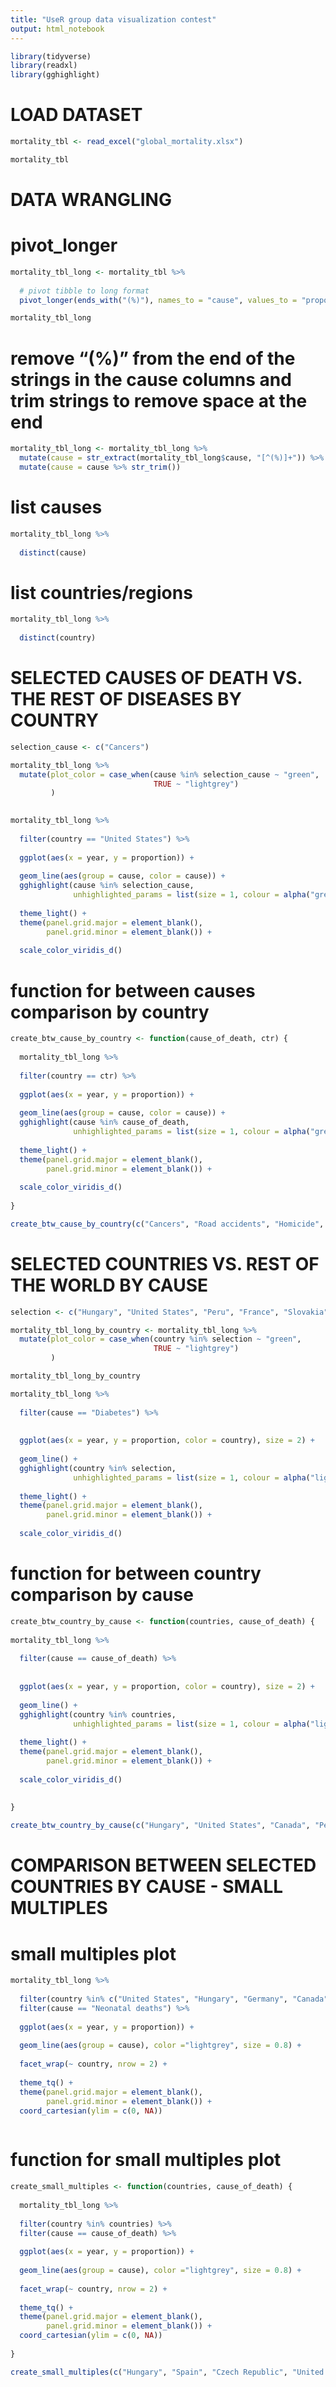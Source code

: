 ---
title: "UseR group data visualization contest"
output: html_notebook
---



```{r}
library(tidyverse)
library(readxl)
library(gghighlight)
```


# LOAD DATASET
```{r}
mortality_tbl <- read_excel("global_mortality.xlsx")
```


```{r}
mortality_tbl
```

# DATA WRANGLING
# pivot_longer
```{r}
mortality_tbl_long <- mortality_tbl %>% 
  
  # pivot tibble to long format
  pivot_longer(ends_with("(%)"), names_to = "cause", values_to = "proportion")

mortality_tbl_long

```


# remove "(%)" from the end of the strings in the cause columns and trim strings to remove space at the end
```{r}
mortality_tbl_long <- mortality_tbl_long %>% 
  mutate(cause = str_extract(mortality_tbl_long$cause, "[^(%)]+")) %>% 
  mutate(cause = cause %>% str_trim())
```





# list causes
```{r}
mortality_tbl_long %>% 
  
  distinct(cause)
```

# list countries/regions
```{r}
mortality_tbl_long %>% 
  
  distinct(country)
```






# SELECTED CAUSES OF DEATH VS. THE REST OF DISEASES BY COUNTRY


```{r}
selection_cause <- c("Cancers")

mortality_tbl_long %>% 
  mutate(plot_color = case_when(cause %in% selection_cause ~ "green",
                                TRUE ~ "lightgrey")
         )
  
```


```{r}
mortality_tbl_long %>% 
  
  filter(country == "United States") %>% 
  
  ggplot(aes(x = year, y = proportion)) +
  
  geom_line(aes(group = cause, color = cause)) +
  gghighlight(cause %in% selection_cause,
              unhighlighted_params = list(size = 1, colour = alpha("grey", 0.2))) +
  
  theme_light() +
  theme(panel.grid.major = element_blank(),
        panel.grid.minor = element_blank()) +
  
  scale_color_viridis_d()
```


# function for between causes comparison by country
```{r}
create_btw_cause_by_country <- function(cause_of_death, ctr) {
  
  mortality_tbl_long %>% 
  
  filter(country == ctr) %>% 
  
  ggplot(aes(x = year, y = proportion)) +
  
  geom_line(aes(group = cause, color = cause)) +
  gghighlight(cause %in% cause_of_death,
              unhighlighted_params = list(size = 1, colour = alpha("grey", 0.2))) +
  
  theme_light() +
  theme(panel.grid.major = element_blank(),
        panel.grid.minor = element_blank()) +
  
  scale_color_viridis_d()
  
}
```

```{r}
create_btw_cause_by_country(c("Cancers", "Road accidents", "Homicide", "Terrorism"), c("Hungary"))
```







# SELECTED COUNTRIES VS. REST OF THE WORLD BY CAUSE

```{r}
selection <- c("Hungary", "United States", "Peru", "France", "Slovakia", "Poland", "Bhutan")

mortality_tbl_long_by_country <- mortality_tbl_long %>% 
  mutate(plot_color = case_when(country %in% selection ~ "green",
                                TRUE ~ "lightgrey")
         )

mortality_tbl_long_by_country

```


```{r}
mortality_tbl_long %>% 
  
  filter(cause == "Diabetes") %>% 
  
  
  ggplot(aes(x = year, y = proportion, color = country), size = 2) +
  
  geom_line() +
  gghighlight(country %in% selection,
              unhighlighted_params = list(size = 1, colour = alpha("lightgrey", 0.12))) +
  
  theme_light() +
  theme(panel.grid.major = element_blank(),
        panel.grid.minor = element_blank()) +
  
  scale_color_viridis_d()
```

# function for between country comparison by cause
```{r}
create_btw_country_by_cause <- function(countries, cause_of_death) {
  
mortality_tbl_long %>% 
  
  filter(cause == cause_of_death) %>% 
  
  
  ggplot(aes(x = year, y = proportion, color = country), size = 2) +
  
  geom_line() +
  gghighlight(country %in% countries,
              unhighlighted_params = list(size = 1, colour = alpha("lightgrey", 0.12))) +
  
  theme_light() +
  theme(panel.grid.major = element_blank(),
        panel.grid.minor = element_blank()) +
  
  scale_color_viridis_d()  
  
  
}


```


```{r}
create_btw_country_by_cause(c("Hungary", "United States", "Canada", "Peru"), c("HIV/AIDS"))
```





# COMPARISON BETWEEN SELECTED COUNTRIES BY CAUSE - SMALL MULTIPLES



# small multiples plot
```{r}
mortality_tbl_long %>% 
  
  filter(country %in% c("United States", "Hungary", "Germany", "Canada", "United Kingdom", "Croatia")) %>%
  filter(cause == "Neonatal deaths") %>% 
  
  ggplot(aes(x = year, y = proportion)) +
  
  geom_line(aes(group = cause), color ="lightgrey", size = 0.8) +
  
  facet_wrap(~ country, nrow = 2) +
  
  theme_tq() +
  theme(panel.grid.major = element_blank(),
        panel.grid.minor = element_blank()) +
  coord_cartesian(ylim = c(0, NA))
  
```
# function for small multiples plot
```{r}
create_small_multiples <- function(countries, cause_of_death) {
  
  mortality_tbl_long %>% 
  
  filter(country %in% countries) %>%
  filter(cause == cause_of_death) %>% 
  
  ggplot(aes(x = year, y = proportion)) +
  
  geom_line(aes(group = cause), color ="lightgrey", size = 0.8) +
  
  facet_wrap(~ country, nrow = 2) +
  
  theme_tq() +
  theme(panel.grid.major = element_blank(),
        panel.grid.minor = element_blank()) +
  coord_cartesian(ylim = c(0, NA))
  
}
```

```{r}
create_small_multiples(c("Hungary", "Spain", "Czech Republic", "United States", "Mexico", "Philippines", "Slovakia", "Poland"), "Neonatal deaths")
```

